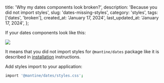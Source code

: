 
  title: 'Why my dates components look broken?',
  description: 'Because you did not import styles',
  slug: 'dates-missing-styles',
  category: 'styles',
  tags: ['dates', 'broken'],
  created_at: 'January 17, 2024',
  last_updated_at: 'January 17, 2024',
};


If your dates components look like this:

<Image src={image.src} maw={400} />

It means that you did not import styles for `@mantine/dates` package like
it is described in [installation](https://mantine.dev/dates/getting-started/#installation)
instructions.

Add styles import to your application:

```bash
import '@mantine/dates/styles.css';
```
